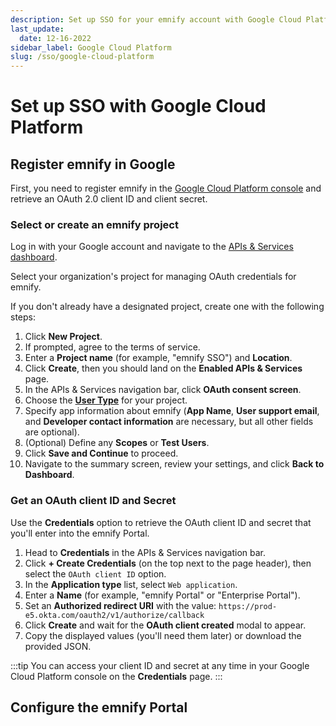 ```yaml
---
description: Set up SSO for your emnify account with Google Cloud Platform
last_update: 
  date: 12-16-2022
sidebar_label: Google Cloud Platform
slug: /sso/google-cloud-platform
---
```


# Set up SSO with Google Cloud Platform


<SsoGuideIntroductionPartial
  provider="Google Cloud Platform"
  prereq="A Google account that's a user within a Google Cloud Platform organization"
  platform="Google"
/>

## Register emnify in Google

First, you need to register emnify in the [Google Cloud Platform console](https://console.developers.google.com/) and retrieve an OAuth 2.0 client ID and client secret.

### Select or create an emnify project

Log in with your Google account and navigate to the [APIs & Services dashboard](https://console.developers.google.com/apis/dashboard).

Select your organization's project for managing OAuth credentials for emnify.

If you don't already have a designated project, create one with the following steps:

1. Click **New Project**.
1. If prompted, agree to the terms of service.
1. Enter a **Project name** (for example, "emnify SSO") and **Location**.
1. Click **Create**, then you should land on the **Enabled APIs & Services** page.
1. In the APIs & Services navigation bar, click **OAuth consent screen**.
1. Choose the [**User Type**](https://support.google.com/cloud/answer/10311615#user-type) for your project.
1. Specify app information about emnify (**App Name**, **User support email**, and **Developer contact information** are necessary, but all other fields are optional).
1. (Optional) Define any **Scopes** or **Test Users**.
1. Click **Save and Continue** to proceed.
1. Navigate to the summary screen, review your settings, and click **Back to Dashboard**.

### Get an OAuth client ID and Secret

Use the **Credentials** option to retrieve the OAuth client ID and secret that you'll enter into the emnify Portal.

1. Head to **Credentials** in the APIs & Services navigation bar.
1. Click **+ Create Credentials** (on the top next to the page header), then select the `OAuth client ID` option.
1. In the **Application type** list, select `Web application`.
1. Enter a **Name** (for example, "emnify Portal" or "Enterprise Portal").
1. Set an **Authorized redirect URI** with the value: `https://prod-e5.okta.com/oauth2/v1/authorize/callback`
1. Click **Create** and wait for the **OAuth client created** modal to appear.
1. Copy the displayed values (you'll need them later) or download the provided JSON.

:::tip
You can access your client ID and secret at any time in your Google Cloud Platform console on the **Credentials** page.
:::

## Configure the emnify Portal

<PortalConfigurationPartial provider="Google" />

